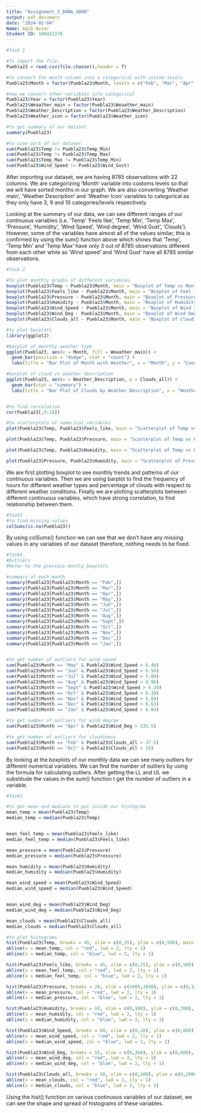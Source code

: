 ---
title: "Assignment_3_DANA_4800"
output: pdf_document
date: "2024-02-04"
Name: Aqib Nisar
Student ID: 100422276
---

```{r}
#Task 1

#To import the file.
Puebla23 = read.csv(file.choose(),header = T)

#to convert the month column into a categorical with custom levels.
Puebla23$Month = factor(Puebla23$Month, levels = c("Feb", "Mar", "Apr", "May", "Jun", "Jul", "Aug", "Sept","Oct","Nov","Dec","Jan"))

#now we convert other variables into categorical
Puebla23$Year = factor(Puebla23$Year)
Puebla23$Weaather_main = factor(Puebla23$Weaather_main)
Puebla23$Weather_Description = factor(Puebla23$Weather_Description)
Puebla23$Weather_icon = factor(Puebla23$Weather_icon)

#to get summary of our dataset
summary(Puebla23)

#to view part of our dataset
sum(Puebla23$Temp != Puebla23$Temp_Min)
sum(Puebla23$Temp != Puebla23$Temp_Max)
sum(Puebla23$Temp_Max != Puebla23$Temp_Min)
sum(Puebla23$Wind_Speed != Puebla23$Wind_Gust)

```
After importing our dataset, we are having 8785 observations with 22 columns. We are categorizing 'Month' variable into customs levels so that we will have sorted months in our graph. We are also converting 'Weather main', 'Weather Description' and 'Weather Icon' variables to categorical as they only have 3, 9 and 10 categories/levels respectively.

Looking at the summary of our data, we can see different ranges of our continuous variables (i.e. 'Temp' 'Feels like', 'Temp Min', 'Temp Max', 'Pressure', 'Humidity', 'Wind Speed', 'Wind degree', 'Wind Gust', 'Clouds'). However, some of the variables have almost all of the values similar, this is confirmed by using the sum() function above which shows that 'Temp', 'Temp Min' and 'Temp Max' have only 3 out of 8785 observations different from each other while as 'Wind speed' and 'Wind Gust' have all 8785 similar observations.


```{r}
#Task 2

#To plot monthly graphs of different variables.
boxplot(Puebla23$Temp ~ Puebla23$Month, main = "Boxplot of Temp vs Months", ylim = c(0,35), xlab = "Months", ylab = "Temperature (in °C)", col = 'lightblue', las = 1)
boxplot(Puebla23$Feels_like ~ Puebla23$Month, main = "Boxplot of Feel like Temp vs Months", ylim = c(0,35), xlab = "Months", ylab = "Feel like Temperature (in °C)", col = 'lightblue', las = 1)
boxplot(Puebla23$Pressure ~ Puebla23$Month, main = "Boxplot of Pressure vs Months", xlab = "Months", ylab = "Atmospheric Presssure (hPa)", col = 'lightblue', las = 1)
boxplot(Puebla23$Humidity ~ Puebla23$Month, main = "Boxplot of Humidity vs Months", xlab = "Months", ylab = "Humidity (%)", col = 'lightblue', las = 1)
boxplot(Puebla23$Wind_Speed ~ Puebla23$Month, main = "Boxplot of Wind speed vs Months", xlab = "Months", ylab = "Speed of wind (m/s)", col = 'lightblue', las = 1)
boxplot(Puebla23$Wind_Deg ~ Puebla23$Month, main = "Boxplot of Wind Degree vs Months", ylim = c(0,360), xlab = "Months", ylab = "Direction of wind (degree)", col = 'lightblue', las = 1)
boxplot(Puebla23$Clouds_all ~ Puebla23$Month, main = "Boxplot of Cloudiness vs Months", xlab = "Months", ylab = "Cloudiness (%)", col = 'lightblue', las = 1)

#to plot barplots
library(ggplot2)

#barplot of monthly weather type
ggplot(Puebla23, aes(x = Month, fill = Weaather_main)) +
  geom_bar(position = "dodge", stat = "count") +
  labs(title = "Bar Plot of Month with Weather", x = "Month", y = "Count")

#barplot of cloud vs weather description
ggplot(Puebla23, aes(x = Weather_Description, y = Clouds_all)) +
  geom_bar(stat = "summary") +
  labs(title = "Bar Plot of Clouds by Weather Description", x = "Weather Description", y = "Clouds (%)")


#to find correlation
cor(Puebla23[,9:18])

#to scatterplots of numerical variables
plot(Puebla23$Temp, Puebla23$Feels_like, main = "Scatterplot of Temp vs Feels like", xlab = "Temperature (in °C)", ylab = "Feels like Temperature (in °C)", col = 'lightgreen', las = 1) + lines(smooth.spline(Puebla23$Temp, Puebla23$Feels_like), col = 'blue')

plot(Puebla23$Temp, Puebla23$Pressure, main = "Scatterplot of Temp vs Pressure", xlab = "Temperature (in °C)", ylab = "Atmospheric Presssure (hPa)", col = 'lightgreen', las = 1) + lines(smooth.spline(Puebla23$Temp, Puebla23$Pressure), col = 'blue')

plot(Puebla23$Temp, Puebla23$Humidity, main = "Scatterplot of Temp vs Humidity", xlab = "Temperature (in °C)", ylab = "", col = 'lightgreen', las = 1) + lines(smooth.spline(Puebla23$Temp, Puebla23$Humidity), col = 'blue')

plot(Puebla23$Pressure, Puebla23$Humidity, main = "Scatterplot of Pressure vs Humidity", xlab = "Atmospheric Presssure (hPa)", ylab = "Humidity (%)", col = 'lightgreen', las = 1) + lines(smooth.spline(Puebla23$Pressure, Puebla23$Humidity), col = 'blue')
```

We are first plotting boxplot to see monthly trends and patterns of our continuous variables. Then we are using barplot to find the frequency of hours for different weather types and percentage of clouds with respect to different weather conditions. Finally we are plotting scatterplots between different continuous variables, which have strong correlation, to find relationship between them.



```{r}
#Task3
#to find missing values
colSums(is.na(Puebla23))
```

By using colSums() function we can see that we don't have any missing values in any variables of our dataset therefore, nothing needs to be fixed.


```{r}
#Task4
#Outliers
#Refer to the previous montly boxplots

#summary of each month
summary(Puebla23[Puebla23$Month == "Feb",])
summary(Puebla23[Puebla23$Month == "Mar",])
summary(Puebla23[Puebla23$Month == "Apr",])
summary(Puebla23[Puebla23$Month == "May",])
summary(Puebla23[Puebla23$Month == "Jun",])
summary(Puebla23[Puebla23$Month == "Jul",])
summary(Puebla23[Puebla23$Month == "Aug",])
summary(Puebla23[Puebla23$Month == "Sept",])
summary(Puebla23[Puebla23$Month == "Oct",])
summary(Puebla23[Puebla23$Month == "Nov",])
summary(Puebla23[Puebla23$Month == "Dec",])
summary(Puebla23[Puebla23$Month == "Jan",])


#to get number of outliers for wind speed
sum(Puebla23$Month == "May" & Puebla23$Wind_Speed > 6.46)
sum(Puebla23$Month == "Jun" & Puebla23$Wind_Speed > 6.56)
sum(Puebla23$Month == "Jul" & Puebla23$Wind_Speed > 5.00)
sum(Puebla23$Month == "Aug" & Puebla23$Wind_Speed > 4.96)
sum(Puebla23$Month == "Sept" & Puebla23$Wind_Speed > 4.39)
sum(Puebla23$Month == "Oct" & Puebla23$Wind_Speed > 6.39)
sum(Puebla23$Month == "Nov" & Puebla23$Wind_Speed > 5.69)
sum(Puebla23$Month == "Dec" & Puebla23$Wind_Speed > 6.63)
sum(Puebla23$Month == "Jan" & Puebla23$Wind_Speed > 6.84)

#to get number of outliers for wind degree
sum(Puebla23$Month == "Apr" & Puebla23$Wind_Deg > 335.5)

#to get number of outliers for cloudiness
sum(Puebla23$Month == "Feb" & Puebla23$Clouds_all > 37.5)
sum(Puebla23$Month == "Oct" & Puebla23$Clouds_all < 19)

```
By looking at the boxplots of our monthly data we can see many outliers for different numerical variables. We can find the number of outliers by using the formula for calculating outliers. After getting the LL and UL we substitude the values in the sum() function t get the number of outliers in a variable.



```{r}
#Task5

#to get mean and medians to put inside our histogram
mean_temp = mean(Puebla23$Temp)
median_temp = median(Puebla23$Temp)


mean_feel_temp = mean(Puebla23$Feels_like)
median_feel_temp = median(Puebla23$Feels_like)

mean_pressure = mean(Puebla23$Pressure)
median_pressure = median(Puebla23$Pressure)

mean_humidity = mean(Puebla23$Humidity)
median_humidity = median(Puebla23$Humidity)

mean_wind_speed = mean(Puebla23$Wind_Speed)
median_wind_speed = median(Puebla23$Wind_Speed)


mean_wind_deg = mean(Puebla23$Wind_Deg)
median_wind_deg = median(Puebla23$Wind_Deg)

mean_clouds = mean(Puebla23$Clouds_all)
median_clouds = median(Puebla23$Clouds_all)

#to plot histograms
hist(Puebla23$Temp, breaks = 45, xlim = c(0,35), ylim = c(0,500), main = "Histogram of Temperature", xlab = "Temperature (in °C)", col = 'orange', las = 1)
abline(v = mean_temp, col = "red", lwd = 2, lty = 1)
abline(v = median_temp, col = "blue", lwd = 2, lty = 1)

hist(Puebla23$Feels_like, breaks = 45, xlim = c(0,35), ylim = c(0,500), main = "Histogram of Feels like Temperature", xlab = "Feels like Temperature (in °C)", col = 'orange', las = 1)
abline(v = mean_feel_temp, col = "red", lwd = 2, lty = 1)
abline(v = median_feel_temp, col = "blue", lwd = 2, lty = 1)

hist(Puebla23$Pressure, breaks = 20, xlim = c(1005,1030), ylim = c(0,1200), main = "Histogram of Pressure", xlab = "Atmospheric Presssure (hPa)", col = 'orange', las = 1)
abline(v = mean_pressure, col = "red", lwd = 2, lty = 1)
abline(v = median_pressure, col = "blue", lwd = 2, lty = 1)

hist(Puebla23$Humidity, breaks = 60, xlim = c(0,100), ylim = c(0,300), main = "Histogram of Humidity", xlab = "Percentage of Humidity (%)", col = 'orange', las = 1)
abline(v = mean_humidity, col = "red", lwd = 2, lty = 1)
abline(v = median_humidity, col = "blue", lwd = 2, lty = 1)

hist(Puebla23$Wind_Speed, breaks = 60, xlim = c(0,10), ylim = c(0,600), main = "Histogram of Wind_Speed", xlab = "Wind_Speed (m/s)", col = 'orange', las = 1)
abline(v = mean_wind_speed, col = "red", lwd = 2, lty = 1)
abline(v = median_wind_speed, col = "blue", lwd = 2, lty = 1)

hist(Puebla23$Wind_Deg, breaks = 55, xlim = c(0,360), ylim = c(0,800), main = "Histogram of Wind_Deg", xlab = "Direction of Wind (degree)", col = 'orange', las = 1)
abline(v = mean_wind_deg, col = "red", lwd = 2, lty = 1)
abline(v = median_wind_deg, col = "blue", lwd = 2, lty = 1)

hist(Puebla23$Clouds_all, breaks = 50, xlim = c(0,100), ylim = c(0,2000), main = "Histogram of Clouds", xlab = "Percentage of Clouds (%)", col = 'orange', las = 1)
abline(v = mean_clouds, col = "red", lwd = 2, lty = 1)
abline(v = median_clouds, col = "blue", lwd = 2, lty = 1)

```

Using the hist() function on various continuous variables of our dataset, we can see the shape and spread of histograms of these variables.